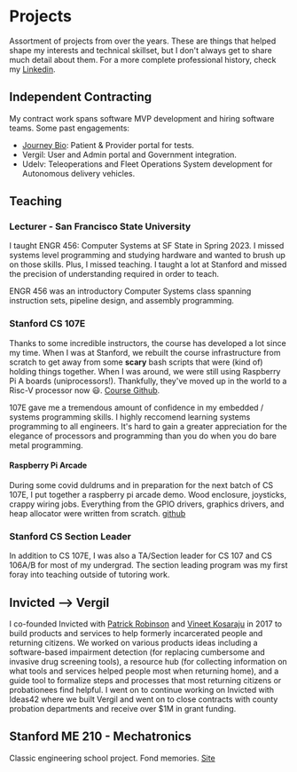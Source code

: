 # Projects

Assortment of projects from over the years. These are things that helped shape my interests and technical skillset, but I don't always get to share much detail about them. For a more complete professional history, check my [Linkedin](https://www.linkedin.com/in/sean-k-19a327b2/).

## Independent Contracting

My contract work spans software MVP development and hiring software teams. Some past engagements:

- [Journey Bio](https://www.journeybio.life/): Patient & Provider portal for tests.
- Vergil: User and Admin portal and Government integration.
- Udelv: Teleoperations and Fleet Operations System development for Autonomous delivery vehicles.

## Teaching

### Lecturer - San Francisco State University

I taught ENGR 456: Computer Systems at SF State in Spring 2023. I missed systems level programming and studying hardware and wanted to brush up on those skills. Plus, I missed teaching. I taught a lot at Stanford and missed the precision of understanding required in order to teach.

ENGR 456 was an introductory Computer Systems class spanning instruction sets, pipeline design, and assembly programming.

### Stanford CS 107E

Thanks to some incredible instructors, the course has developed a lot since my time. When I was at Stanford, we rebuilt the course infrastructure from scratch to get away from some **scary** bash scripts that were (kind of) holding things together. When I was around, we were still using Raspberry Pi A boards (uniprocessors!). Thankfully, they've moved up in the world to a Risc-V processor now 😃. [Course Github](https://github.com/cs107e).

107E gave me a tremendous amount of confidence in my embedded / systems programming skills. I highly reccomend learning systems programming to all engineers. It's hard to gain a greater appreciation for the elegance of processors and programming than you do when you do bare metal programming.

#### Raspberry Pi Arcade

During some covid duldrums and in preparation for the next batch of CS 107E, I put together a raspberry pi arcade demo. Wood enclosure, joysticks, crappy wiring jobs. Everything from the GPIO drivers, graphics drivers, and heap allocator were written from scratch. [github](https://github.com/swkonz/rpi-arcade)

### Stanford CS Section Leader

In addition to CS 107E, I was also a TA/Section leader for CS 107 and CS 106A/B for most of my undergrad. The section leading program was my first foray into teaching outside of tutoring work.

## Invicted --> Vergil

I co-founded Invicted with [Patrick Robinson](https://www.linkedin.com/in/patrick-robinson-4282a21) and [Vineet Kosaraju](https://www.linkedin.com/in/vineet-kosaraju-0782348a) in 2017 to build products and services to help formerly incarcerated people and returning citizens. We worked on various products ideas including a software-based impairment detection (for replacing cumbersome and invasive drug screening tools), a resource hub (for collecting information on what tools and services helped people most when returning home), and a guide tool to formalize steps and processes that most returning citizens or probationees find helpful. I went on to continue working on Invicted with Ideas42 where we built Vergil and went on to close contracts with county probation departments and receive over $1M in grant funding.

## Stanford ME 210 - Mechatronics

Classic engineering school project. Fond memories. [Site](https://wintetheroomba.weebly.com/)
